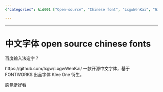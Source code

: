 ```yaml
---
{"categories": &id001 ["Open-source", "Chinese font", "LxgwWenKai", "GitHub", "Klee One font", "Font design", "Typography"], "category": "Open-source Chinese Fonts", "date": "2022-11-22 14:56:56", "description": "LxgwWenKai is an open-source Chinese font inspired by the Klee One font, available on GitHub. It features a clean and modern appearance that is suitable for various design projects.", "tags": *id001, "title": "Introducing the Open-Source Chinese Font 'LxgwWenKai' Based on Klee One"}

---
```


------

# 中文字体 open source chinese fonts

百度输入法造字？

https://github.com/lxgw/LxgwWenKai/
一款开源中文字体，基于 FONTWORKS 出品字体 Klee One 衍生。

感觉挺好看

